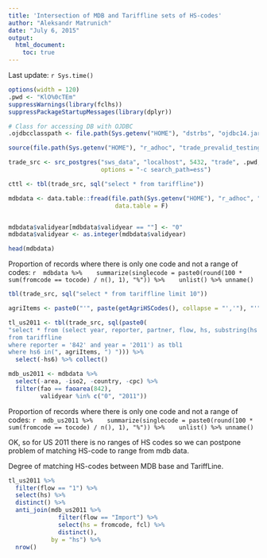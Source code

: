 ```yaml
---
title: 'Intersection of MDB and Tariffline sets of HS-codes'
author: "Aleksandr Matrunich"
date: "July 6, 2015"
output: 
  html_document:
    toc: true
---
```

Last update: `r Sys.time()`

```r
options(width = 120)
.pwd <- "KlO%0cTEm"
suppressWarnings(library(fclhs))
suppressPackageStartupMessages(library(dplyr))

# Class for accessing DB with OJDBC
.ojdbcclasspath <- file.path(Sys.getenv("HOME"), "dstrbs", "ojdbc14.jar")

source(file.path(Sys.getenv("HOME"), "r_adhoc", "trade_prevalid_testing", "setupconnection.R"))

trade_src <- src_postgres("sws_data", "localhost", 5432, "trade", .pwd, 
                          options = "-c search_path=ess")

cttl <- tbl(trade_src, sql("select * from tariffline"))
```

```r

mdbdata <- data.table::fread(file.path(Sys.getenv("HOME"), "r_adhoc", "mdb_read", "hs_fcl_full.csv"),
                              data.table = F)


mdbdata$validyear[mdbdata$validyear == ""] <- "0"
mdbdata$validyear <- as.integer(mdbdata$validyear)

head(mdbdata)
```

Proportion of records where there is only one code and not a range of codes: `r 
mdbdata %>% 
  summarize(singlecode = paste0(round(100 * sum(fromcode == tocode) / n(), 1), "%")) %>% 
  unlist() %>% unname()`

```r
tbl(trade_src, sql("select * from tariffline limit 10"))

```

```r

agriItems <- paste0("'", paste(getAgriHSCodes(), collapse = "','"), "'")

tl_us2011 <- tbl(trade_src, sql(paste0(
"select * from (select year, reporter, partner, flow, hs, substring(hs from 1 for 6) AS hs6  
from tariffline
where reporter = '842' and year = '2011') as tbl1 
where hs6 in(", agriItems, ") "))) %>% 
  select(-hs6) %>% collect()

mdb_us2011 <- mdbdata %>% 
  select(-area, -iso2, -country, -cpc) %>% 
  filter(fao == faoarea(842), 
         validyear %in% c("0", "2011"))
```

Proportion of records where there is only one code and not a range of codes: `r 
mdb_us2011 %>% 
  summarize(singlecode = paste0(round(100 * sum(fromcode == tocode) / n(), 1), "%")) %>% 
  unlist() %>% unname()`
  
  
OK, so for US 2011 there is no ranges of HS codes so we can postpone problem of matching HS-code to range from mdb data.

Degree of matching HS-codes between MDB base and TariffLine.

```r

tl_us2011 %>% 
  filter(flow == "1") %>% 
  select(hs) %>% 
  distinct() %>%  
  anti_join(mdb_us2011 %>% 
              filter(flow == "Import") %>% 
              select(hs = fromcode, fcl) %>% 
              distinct(), 
            by = "hs") %>% 
  nrow()
```

